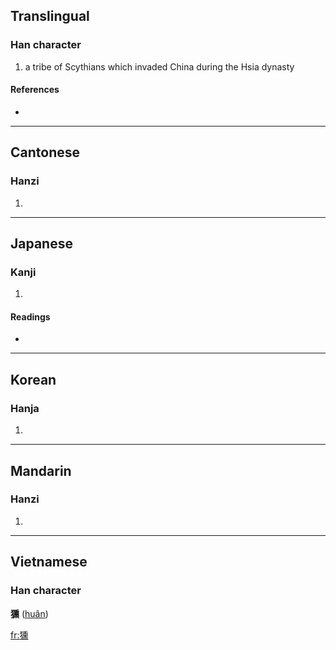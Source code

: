 ==Translingual==

===Han character===
{{Han char|rn=94|rad=犬|as=14|sn=17|four=4223<sub>1</sub>|canj=大竹竹土火 (KHHGF)}}

# a tribe of Scythians which invaded China during the Hsia dynasty

====References====
* {{Han ref|kx=0720.150|dkj=20754|dj=1132.030|hdz=21374.050|uh=736F|ud=29551|bh=ED65|bd=60773}}

----

==Cantonese==

===Hanzi===
{{yue-hanzi|jyut=|y=fan1}}

# {{defn|Cantonese}}

----

==Japanese==

===Kanji===
{{ja-kanji|grade=|rs=犬14}}

# {{defn|Japanese}}

====Readings====
* {{ja-readings|on=[[くん]] (kun)|kun=}}

----

==Korean==

===Hanja===
{{ko-hanja|hangeul=훈|eumhun=|rv=hun|mr=hun|y=hwun}}

# {{defn|Korean}}

----

==Mandarin==

===Hanzi===
{{cmn-hanzi|pin=[[biān]] ([[bian1]]), [[bīn]] ([[bin1]]), [[xūn]] ([[xun1]])|wg=pien<sup>1</sup>, pin<sup>1</sup>, hsün<sup>1</sup>}}

# {{defn|Mandarin}}

----

==Vietnamese==
===Han character===
'''獯''' ([[huân]])

[[fr:獯]]